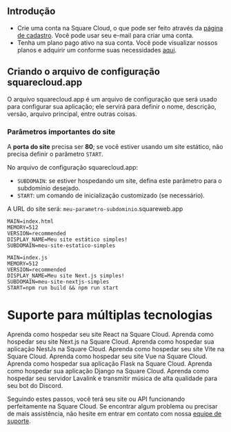 ## Introdução

* Crie uma conta na Square Cloud, o que pode ser feito através da [página de cadastro](https://squarecloud.app/signup). Você pode usar seu e-mail para criar uma conta.
* Tenha um plano pago ativo na sua conta. Você pode visualizar nossos planos e adquirir um conforme suas necessidades [aqui](https://squarecloud.app/plans).

## Criando o arquivo de configuração squarecloud.app

<Card title="Learn about: how to make the configuration file for Square Cloud." icon="link" href="https://docs.squarecloud.app/getting-started/config-file">
  O arquivo squarecloud.app é um arquivo de configuração que será usado para
  configurar sua aplicação; ele servirá para definir o nome, descrição,
  versão, arquivo principal, entre outras coisas.
</Card>

### Parâmetros importantes do site

A **porta do site** precisa ser **80**; se você estiver usando um site estático, não precisa definir o parâmetro `START`.

No arquivo de configuração squarecloud.app:

* `SUBDOMAIN`: se estiver hospedando um site, defina este parâmetro para o subdomínio desejado.
* `START`: um comando de inicialização customizado (se necessário).

<Note>A URL do site será: `meu-parametro-subdominio`.squareweb.app</Note>

```systemd This example host a website without custom startup command
MAIN=index.html
MEMORY=512
VERSION=recommended
DISPLAY_NAME=Meu site estático simples!
SUBDOMAIN=meu-site-estatico-simples
```

```systemd This example use all parameters and custom startup command in a website
MAIN=index.js
MEMORY=512
VERSION=recommended
DISPLAY_NAME=Meu site Next.js simples!
SUBDOMAIN=meu-site-nextjs-simples
START=npm run build && npm run start
```

# Suporte para múltiplas tecnologias

<CardGroup cols={2}>
  <Card title="React" icon="react" href="https://docs.squarecloud.app/tutorials/how-to-deploy-your-react-website">
    Aprenda como hospedar seu site React na Square Cloud.
  </Card>

  <Card title="Next.js" icon="node-js" href="https://docs.squarecloud.app/tutorials/how-to-deploy-your-next-website">
    Aprenda como hospedar seu site Next.js na Square Cloud.
  </Card>

  <Card title="NestJs" icon="js" href="https://docs.squarecloud.app/tutorials/how-to-deploy-your-nestjs-application">
    Aprenda como hospedar sua aplicação NestJs na Square Cloud.
  </Card>

  <Card title="Vite" icon="rocket" href="https://docs.squarecloud.app/tutorials/how-to-deploy-your-vite-website">
    Aprenda como hospedar seu site Vite na Square Cloud.
  </Card>

  <Card title="Vue" icon="vuejs" href="https://docs.squarecloud.app/tutorials/how-to-deploy-your-vue-website">
    Aprenda como hospedar seu site Vue na Square Cloud.
  </Card>

  <Card title="Flask" icon="flask" href="https://docs.squarecloud.app/tutorials/how-to-deploy-your-flask-application">
    Aprenda como hospedar sua aplicação Flask na Square Cloud.
  </Card>

  <Card title="Django" icon="python" href="https://docs.squarecloud.app/tutorials/how-to-deploy-your-django-application">
    Aprenda como hospedar sua aplicação Django na Square Cloud.
  </Card>

  <Card title="Lavalink" icon="java" href="https://docs.squarecloud.app/tutorials/how-to-create-your-lavalink-server">
    Aprenda como hospedar seu servidor Lavalink e transmitir música de alta qualidade para seu bot do Discord.
  </Card>
</CardGroup>

Seguindo estes passos, você terá seu site ou API funcionando perfeitamente na Square Cloud. Se encontrar algum problema ou precisar de mais assistência, não hesite em entrar em contato com nossa [equipe de suporte](../company/support).
